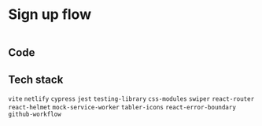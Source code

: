 
<Container>

# Sign up flow

<a href="https://signup-flow.netlify.app/" target="_blank">
  <img src='/assets/splitify.png' alt=''/>
</a>

## Code

<GithubLink link="https://github.com/alizehkhan/splitify" />

## Tech stack

`vite` `netlify` `cypress` `jest` `testing-library` `css-modules` `swiper` `react-router` `react-helmet` `mock-service-worker` `tabler-icons` `react-error-boundary` `github-workflow`

</Container>
